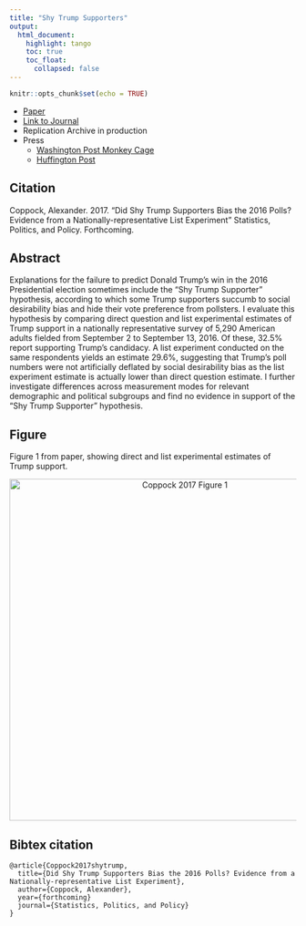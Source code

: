 ```yaml
---
title: "Shy Trump Supporters"
output: 
  html_document:
    highlight: tango
    toc: true
    toc_float:
      collapsed: false
---
```


```r
knitr::opts_chunk$set(echo = TRUE)
```

- [Paper](papers/Coppock_shytrump.pdf)
- [Link to Journal](https://doi.org/10.1515/spp-2016-0005)
- Replication Archive in production
- Press
    - [Washington Post Monkey Cage](https://www.washingtonpost.com/news/monkey-cage/wp/2016/10/25/shy-trump-supporters-this-new-evidence-says-no/)
    - [Huffington Post](http://www.huffingtonpost.com/entry/trump-losing-polls_us_580a4211e4b02444efa30cc2)
    

## Citation

Coppock, Alexander. 2017. "Did Shy Trump Supporters Bias the 2016 Polls? Evidence from a Nationally-representative List Experiment" Statistics, Politics, and Policy. Forthcoming.

## Abstract
Explanations for the failure to predict Donald Trump's win in the 2016 Presidential election sometimes include the "Shy Trump Supporter" hypothesis, according to which some Trump supporters succumb to social desirability bias and hide their vote preference from pollsters. I evaluate this hypothesis by comparing direct question and list experimental estimates of Trump support in a nationally representative survey of 5,290 American adults fielded from September 2 to September 13, 2016. Of these, 32.5% report supporting Trump’s candidacy. A list experiment conducted on the same respondents yields an estimate 29.6%, suggesting that Trump’s poll numbers were not artificially deflated by social desirability bias as the list experiment estimate is actually lower than direct question estimate. I further investigate differences across measurement modes for relevant demographic and political subgroups and find no evidence in support of the "Shy Trump Supporter" hypothesis.

## Figure

Figure 1 from paper, showing direct and list experimental estimates of Trump support.

<center><img src="Images/Coppock_shytrump_fig.jpg" alt="Coppock 2017 Figure 1" width="600"></center>

## Bibtex citation

```
@article{Coppock2017shytrump,
  title={Did Shy Trump Supporters Bias the 2016 Polls? Evidence from a Nationally-representative List Experiment},
  author={Coppock, Alexander},
  year={forthcoming}
  journal={Statistics, Politics, and Policy}
}
```